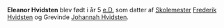{{title:Eleanor Hvidsten}}
{{author:Laura Holmegaard}}
{{timestamp:2010-01-16T13:29:21Z}}
{{copyright:Eleanor Hvidsten}}
'''Eleanor Hvidsten''' blev født i år 5 [[e.D.]] som datter af [[Skolemester]] [[Frederik Hvidsten]] og Grevinde [[Johannah Hvidsten]].